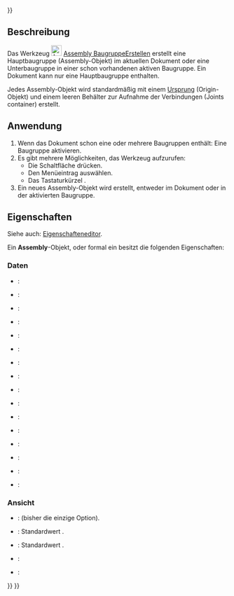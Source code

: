 <languages/>
{{UnfinishedDocu{{#translation:}}}}

{{Docnav/de
|
|[[Assembly_InsertLink/de|VerknüpfungEinfügen]]
|[[Assembly_Workbench/de|Assembly]]
|IconL=
|IconR=Assembly_InsertLink.svg
|IconC=Workbench_Assembly.svg
}}

{{GuiCommand/de
|Name=Assembly CreateAssembly
|Name/de=Assembly BaugruppeErstellen
|MenuLocation=Assembly → Neue Baugruppe
|Workbenches=[[Assembly_Workbench/de|Assembly]]
|Shortcut={{KEY|A}}
|Version=1.0
|SeeAlso=
}}

<span id="Description"></span>
==Beschreibung==

Das Werkzeug [[Image:Assembly_CreateAssembly.svg|24px]] [[Assembly_CreateAssembly/de|Assembly BaugruppeErstellen]] erstellt eine Hauptbaugruppe (Assembly-Objekt) im aktuellen Dokument oder eine Unterbaugruppe in einer schon vorhandenen aktiven Baugruppe. Ein Dokument kann nur eine Hauptbaugruppe enthalten.

<div class="mw-translate-fuzzy">
Jedes Assembly-Objekt wird standardmäßig mit einem [[App_OriginGroupExtension/de|Ursprung]] (Origin-Objekt) und einem leeren Behälter zur Aufnahme der Verbindungen (Joints container) erstellt.
</div>

<span id="Usage"></span>
==Anwendung==

# Wenn das Dokument schon eine oder mehrere Baugruppen enthält: Eine Baugruppe aktivieren.
# Es gibt mehrere Möglichkeiten, das Werkzeug aufzurufen:
#* Die Schaltfläche {{Button|[[Image:Assembly_CreateAssembly.svg|16px]] [[Assembly_CreateAssembly/de|Neue Baugruppe]]}} drücken.
#* Den Menüeintrag {{MenuCommand|Assembly → [[Image:Assembly_CreateAssembly.svg|16px]] Neue Baugruppe}} auswählen.
#* Das Tastaturkürzel {{KEY|A}}.
# Ein neues Assembly-Objekt wird erstellt, entweder im Dokument oder in der aktivierten Baugruppe.

<span id="Properties"></span>
==Eigenschaften==

Siehe auch: [[Property_editor/de|Eigenschafteneditor]].

Ein '''Assembly'''-Objekt, oder formal ein {{Incode|Assembly::AssemblyObject}} besitzt die folgenden Eigenschaften:

<span id="Data"></span>
===Daten===

{{TitleProperty|Basis}}

* {{PropertyData/de|Type|String}}:
* {{PropertyData/de|Material|Link}}:
* {{PropertyData/de|Meta|Map|Hidden}}:
* {{PropertyData/de|Id|String}}:
* {{PropertyData/de|Uid|UUID|Hidden}}:
* {{PropertyData/de|License|String}}:
* {{PropertyData/de|License URL|String}}:
* {{PropertyData/de|Color|Color}}:
* {{PropertyData/de|Placement|Placement}}:
* {{PropertyData/de|Label|String}}:
* {{PropertyData/de|Label2|String|Hidden}}:
* {{PropertyData/de|Expression Engine|ExpressionEngine|Hidden}}:
* {{PropertyData/de|Visibility|Bool|Hidden}}:
* {{PropertyData/de|Origin|Link|Hidden}}:
* {{PropertyData/de|Group|LinkList}}:
* {{PropertyData/de|_ Group Touched|Bool|Hidden}}:

<span id="View"></span>
===Ansicht===

{{TitleProperty|Display Options}}

* {{PropertyView/de|Display Mode|Enumeration}}: {{value|Group}} (bisher die einzige Option).
* {{PropertyView/de|Show In Tree|Bool}}: Standardwert {{value|true}}.
* {{PropertyView/de|Visibility|Bool}}: Standardwert {{value|true}}.

{{TitleProperty|Selection}}

* {{PropertyView/de|On Top When Selected|Enumeration}}:
* {{PropertyView/de|Selection Style|Enumeration}}:


{{Docnav/de
|
|[[Assembly_InsertLink/de|VerknüpfungEinfügen]]
|[[Assembly_Workbench/de|Assembly]]
|IconL=
|IconR=Assembly_InsertLink.svg
|IconC=Workbench_Assembly.svg
}}

{{Assembly_Tools_navi{{#translation:}}}}
{{Userdocnavi{{#translation:}}}}